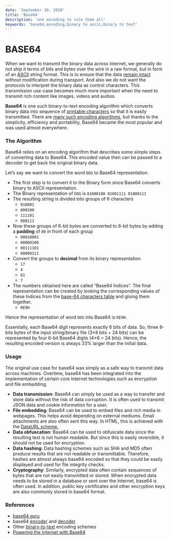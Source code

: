 ```yaml
---
date: 'September 30, 2020'
title: 'Base64'
description: 'one encoding to rule them all'
keywords: 'base64,encoding,binary to ascii,binary to text'
---
```


# BASE64

When we want to transmit the binary data across internet, we generally do not ship it terms of bits and bytes over the wire in a raw format, but in form of an [ASCII](https://en.wikipedia.org/wiki/ASCII) string format. This is to ensure that the data [remain intact](https://stackoverflow.com/a/201574/1766033) without modification during transport. And also we do not want the protocols to interpret the binary data as control characters.
This transmission use-case becomes much more important when the need to transmit rich content like images, videos and audios.

**Base64** is one such binary-to-text encoding algorithm which converts binary data into sequence of [printable characters](<https://en.wikipedia.org/wiki/Character_(computing)>) so that it is easily transmitted. There are [many such encoding algorithms](https://en.wikipedia.org/wiki/Binary-to-text_encoding), but thanks to the simplicity, efficiency and portability, Base64 became the most popular and was used almost everywhere.

### The Algorithm

Base64 relies on an encoding algorithm that describes some simple steps of converting data to Base64. This encoded value then can be passed to a decoder to get back the original binary data.

Let’s say we want to convert the word `DOG` to Base64 representation.

- The first step is to convert it to the Binary form since Base64 converts binary to ASCII representation.
- The Binary representation of `DOG` is `01000100 01001111 01000111`
- The resulting string is divided into groups of 6 characters
  - `010001`
  - `000100`
  - `111101`
  - `000111`
- Now these groups of 6-bit bytes are converted to 8-bit bytes by adding a **padding** of `00` in front of each group
  - `00010001`
  - `00000100`
  - `00111101`
  - `00000111`
- Convert the groups to **decimal** from its binary representation
  - `17`
  - `4`
  - `61`
  - `7`
- The numbers obtained here are called “Base64 Indices”. The final representation can be created by looking the corresponding values of these Indices from the [base-64 characters table](https://base64.guru/learn/base64-characters) and gluing them together.
  - `RE9H`

Hence the representation of word `DOG` into Base64 is `RE9H`.

Essentially, each Base64 digit represents exactly 6 bits of data. So, three 8-bits bytes of the input string/binary file (3×8 bits = 24 bits) can be represented by four 6-bit Base64 digits (4×6 = 24 bits).
Hence, the resulting encoded version is always 33% larger than the initial data.

### Usage

The original use case for base64 was simply as a safe way to transmit data across machines. Overtime, base64 has been integrated into the implementation of certain core Internet technologies such as encryption and file embedding.

- **Data transmission**: Base64 can simply be used as a way to transfer and store data without the risk of data corruption. It is often used to transmit JSON data and cookie information for a user.
- **File embedding**: Base64 can be used to embed files and rich media in webpages. This helps avoid depending on external mediums. Email attachments are also often sent this way.
  In HTML, this is achieved with the [DataURL scheme.](https://developer.mozilla.org/en-US/docs/Web/HTTP/Basics_of_HTTP/Data_URIs)
- **Data obfuscation**: Base64 can be used to obfuscate data since the resulting text is not human readable. But since this is easily reversible, it should not be used for encryption.
- **Data hashing**: Data hashing schemes such as SHA and MD5 often produce results that are not readable or transmittable. Therefore, hashes are almost always base64 encoded so that they could be easily displayed and used for file integrity checks.
- **Cryptography**: Similarly, encrypted data often contain sequences of bytes that are not easily transmitted or stored. When encrypted data needs to be stored in a database or sent over the Internet, base64 is often used. In addition, public key certificates and other encryption keys are also commonly stored in base64 format.

### References

- [base64.guru](https://base64.guru/)
- base64 [encoder](https://base64.guru/converter/encode) and [decoder](https://base64.guru/converter/decode)
- Other [binary-to-text](https://en.wikipedia.org/wiki/Binary-to-text_encoding) encoding schemes
- [Powering the Internet with Base64](https://medium.com/swlh/powering-the-internet-with-base64-d823ec5df747)
